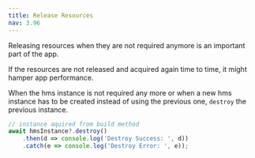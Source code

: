 ```yaml
---
title: Release Resources 
nav: 3.96
---
```


Releasing resources when they are not required anymore is an important part of the app.

If the resources are not released and acquired again time to time, 
it might hamper app performance. 

When the hms instance is not required any more or when a new hms instance has to be created instead of using the previous one, `destroy` the previous instance. 

```js
// instance aquired from build method 
await hmsInstance?.destroy()
    .then(d => console.log('Destroy Success: ', d))
    .catch(e => console.log('Destroy Error: ', e));
```
